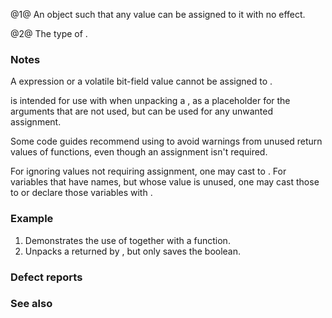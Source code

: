 {{cpp/title|ignore}}
{{cpp/utility/tuple/navbar}}
{{dcl begin}}
{{dcl header|tuple}}
{{dcl header|utility}}
{{dcl rev multi|num=1
|since1=c++11|dcl1=
const /*ignore-type*/ ignore;
|since2=c++14|notes2={{mark|inline since c++17}}|dcl2=
constexpr /*ignore-type*/ ignore;
}}
{{dcl rev multi|num=2
|since1=c++11|notes1={{mark expos}}|dcl1=
struct /*ignore-type*/
{
    template&lt; class T &gt;
    const /*ignore-type*/&amp; operator=( const T&amp; ) const noexcept
    {
        return *this;
    }
};
|since2=c++14|notes2={{mark expos}}|dcl2=
struct /*ignore-type*/
{
    template&lt; class T &gt;
    constexpr const /*ignore-type*/&amp; operator=( const T&amp; ) const noexcept
    {
        return *this;
    }
};
}}
{{dcl end}}

@1@ An object such that any value can be assigned to it with no effect.

@2@ The type of {{tt|std::ignore}}.

===Notes===
A {{c/core|void}} expression or a volatile bit-field value cannot be assigned to {{tt|std::ignore}}.

{{tt|std::ignore}} is intended for use with {{lc|std::tie}} when unpacking a {{lc|std::tuple}}, as a placeholder for the arguments that are not used, but can be used for any unwanted assignment.

Some code guides recommend using {{tt|std::ignore}} to avoid warnings from unused return values of {{attr|nodiscard}} functions, even though an assignment isn't required.

For ignoring values not requiring assignment, one may cast to {{c/core|void}}. For variables that have names, but whose value is unused, one may cast those to {{c/core|void}} or declare those variables with {{attr|maybe_unused}}.

===Example===
# Demonstrates the use of {{tt|std::ignore}} together with a {{attr|nodiscard}} function.
# Unpacks a {{c|std::pair&lt;iterator, bool&gt;}} returned by {{box|{{c/core|std::set}}{{c/core|::}}{{ltt|cpp/container/set/insert}}{{c/core|()}}}}, but only saves the boolean.
{{example
|code=
#include &lt;iostream&gt;
#include &lt;set&gt;
#include &lt;string&gt;
#include &lt;tuple&gt;

[[nodiscard]] int dontIgnoreMe()
{
    return 42;
}

int main()
{
    std::ignore = dontIgnoreMe();

    std::set&lt;std::string&gt; set_of_str;
    if (bool inserted{false};
        std::tie(std::ignore, inserted) = set_of_str.insert("Test"),
        inserted)
        std::cout &lt;&lt; "Value was inserted successfully.\n";
}
|output=
Value was inserted successfully.
}}

===Defect reports===
{{dr list begin}}
{{dr list item|wg=lwg|dr=2773|std=C++14|before={{lc|std::tuple}} was made {{c/core|constexpr}} but {{tt|std::ignore}} was not yet|after=made {{c/core|constexpr}}}}
{{dr list item|paper=P2968R2|std=C++11|before=the behavior of {{tt|std::ignore}} outside of {{lc|std::tie}} was not formally specified|after=made fully specified}}
{{dr list end}}

===See also===
{{dsc begin}}
{{dsc inc|cpp/utility/tuple/dsc tie}}
{{dsc end}}
{{langlinks|de|es|fr|it|ja|pt|ru|zh}}